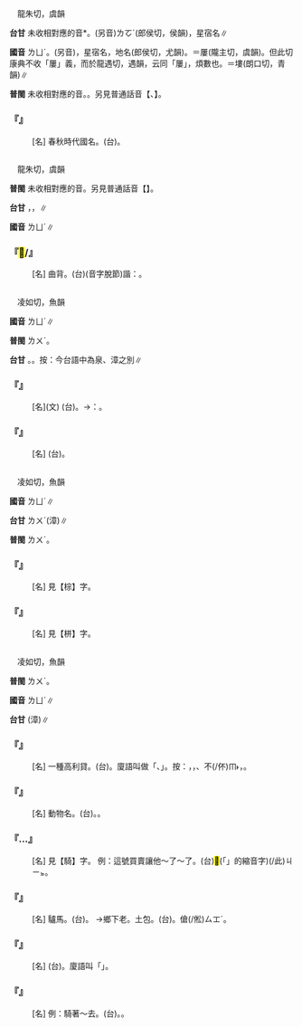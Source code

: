 
=={{ruby|婁|ㄌㄩˊ}}==

　龍朱切，虞韻

'''台甘''' 未收相對應的音{{ruby|。|ㄌㄨˊ}}*。(另音)<rt>ㄌㆦˊ</rt>(郎侯切，侯韻)，星宿名∥

'''國音''' <rt>ㄌㄩˊ</rt>。(另音){{ruby|①|ㄌㄡˊ}}，星宿名，地名(郎侯切，尤韻)。{{ruby|②|ㄌㄩˇ}}＝屢(隴主切，虞韻)。但此切康典不收「屢」義，而於龍遇切，遇韻，云同「屢」，煩數也。{{ruby|③|ㄌㄡˇ}}＝塿(朗口切，青韻)∥

'''普閩''' 未收相對應的音。{{ruby|婁|ㄌㆦˊ}}。另見普通話音【{{ruby|婁|ㄌㄩˇ}}、{{ruby|婁|ㄌㄡˊ}}】。

    

==='''『{{ruby|邾|ㄓㄨ}}{{ruby|婁|ㄌㄩˊ}}』'''===
: [名] 春秋時代國名。(台){{ruby|邾|ㄗㄨ}}{{ruby|婁|ㄌㄨˊ}}。
    

=={{ruby|<mark>&#xf9172;</mark>|ㄌㄩˊ}}==

　龍朱切，虞韻

'''普閩''' 未收相對應的音。另見普通話音【{{ruby|<mark>&#xf9172;</mark>|ㄌㄡˋ}}】。

'''台甘''' {{ruby|(文)|ㄌㄨˊ}}，{{ruby|痀|ㄍㄨˊ}}{{ruby|<mark>&#xf9172;</mark>|ㄌㄨˊ}}{{ruby|。|ㄌㆦ˫}}，{{ruby|腫|ㄐㄧㆲˋ}}{{ruby|瘡|ㄘㆭ}}∥

'''國音''' <rt>ㄌㄩˊ</rt>∥

    

==='''『{{ruby|痀|ㄐㄩ}}<mark>&#xf9172;</mark>/{{ruby|僂|ㄌㄩˊ}}』'''===
: [名] 曲背。(台){{ruby|<mark>&#xffd54;</mark>|ㄨㄣˋ}}{{ruby|佝|ㄍㄨ}}(音字脫節)諧：{{ruby|隱|ㄨㄣˋ}}{{ruby|居|ㄍㄨ}}。
    

=={{ruby|閭|ㄌㄩˊ}}==

　凌如切，魚韻

'''國音''' <rt>ㄌㄩˊ</rt>∥

'''普閩''' <rt>ㄌㄨˊ</rt>。

'''台甘''' {{ruby|(文)|ㄌㄨˊ}}。{{ruby|(語)|ㄌㄧˊ}}。按：今台語中為泉、漳之別∥

    

==='''『{{ruby|閭|ㄌㄩˊ}}{{ruby|閻|ㄧㄢˊ}}』'''===
: [名](文) (台){{ruby|古|ㄍㆦˋ}}{{ruby|代|ㄉㄞ˫}}{{ruby|里|ㄌㄧˋ}}{{ruby|巷|ㄏㄤ˫}}{{ruby|丌|ㆤ}}{{ruby|門|ㄇㆭˊ}}。→{{ruby|轉|ㄗㄨㄢˋ}}{{ruby|指|ㄍㄧˋ}}{{ruby|/|ㄐㄧˋ}}：{{ruby|民|ㆠㄧㄣˊ}}{{ruby|間|ㄍㄢ}}。
    

==='''『{{ruby|閭|ㄌㄩˊ}}{{ruby|里|ㄌㄧˇ}}』'''===
: [名] (台){{ruby|鄉|ㄏㄧㆲ}}{{ruby|/|ㄏㄧㆫ}}{{ruby|/|ㄏㄧㆧ}}{{ruby|里|ㄌㄧˋ}}。
    

=={{ruby|櫚|ㄌㄩˊ}}==

　凌如切，魚韻

'''國音''' <rt>ㄌㄩˊ</rt>∥

'''台甘''' <rt>ㄌㄨˊ</rt>{{ruby|。|ㄌㄧˊ}}(漳)∥

'''普閩''' <rt>ㄌㄨˊ</rt>。

    

==='''『{{ruby|棕|ㄗㄨㄥ}}{{ruby|櫚|ㄌㄩˊ}}』'''===
: [名] 見【棕】字。
    

==='''『{{ruby|栟|ㄅㄧㄥ}}{{ruby|櫚|ㄌㄩˊ}}』'''===
: [名] 見【栟】字。
    

=={{ruby|驢|ㄌㄩˊ}}==

　凌如切，魚韻

'''普閩''' <rt>ㄌㄨˊ</rt>。

'''國音''' <rt>ㄌㄩˊ</rt>∥

'''台甘''' {{ruby|(語)|ㄌㄨˊ}}{{ruby|。|ㄌㄧˊ}}(漳)∥

    

==='''『{{ruby|驢|ㄌㄩˊ}}{{ruby|打|ㄉㄚˇ}}{{ruby|滾|ㄍㄨㄣˇ}}』'''===
: [名] 一種高利貸。(台){{ruby|利|ㄌㄧ˫}}{{ruby|絞|ㄍㄚˋ}}{{ruby|利|ㄌㄧ˫}}。廈語叫做「{{ruby|日|ㆢㄧㆵ ͘}}{{ruby|/|ㄌㄧㆵ ͘}}{{ruby|仔|ㄚ}}{{ruby|利|ㄌㄞ˫}}、{{ruby|母|ㆠㄨˋ}}{{ruby|/|ㆠㄜˋ}}{{ruby|絞|ㄍㄚˋ}}{{ruby|利|ㄌㄞ˫}}」。按：{{ruby|驢|ㄌㄧˊ}}，{{ruby|利|ㄌㄧ˫}}{{ruby|音|ㄧㆬ}}{{ruby|近|ㄍㄨㄣ˫}}{{ruby|/|ㄍㄧㄣ˫}}，{{ruby|利|ㄌㄧ˫}}{{ruby|絞|ㄍㄚˋ}}{{ruby|利|ㄌㄧ˫}}{{ruby|是|ㄒㄧ˫}}{{ruby|高|ㄍㄨㄢˊ}}{{ruby|利|ㄌㄧ˫}}{{ruby|貸|ㄉㄞ˫}}{{ruby|丌|ㆤ}}{{ruby|特|ㄉㄧㆤㆶ ͘}}{{ruby|色|ㄒㄧㆤㆶ}}、{{ruby|本|ㄅㄨㄣˋ}}{{ruby|錢|ㄐㆪˊ}}不(/伓)<rt>ㆬ˫</rt>{{ruby|還|ㄏㆮˊ}}{{ruby|/|ㄏㄧㄥˊ}}{{ruby|/|ㄏㄢˊ}}，{{ruby|利|ㄌㄧ˫}}{{ruby|上|ㄒㄧㆲ˫}}{{ruby|加|ㄍㄚ}}{{ruby|利|ㄌㄧ˫}}。
    

==='''『{{ruby|驢|ㄌㄩˊ}}』'''===
: [名] 動物名。(台){{ruby|驢|ㄌㄨˊ}}{{ruby|/|ㄌㄧˊ}}{{ruby|仔|ㄚ}}。{{ruby|性|ㄒㄧㄥ˪}}{{ruby|溫|ㄨㄣ}}{{ruby|馴|ㄙㄨㄣˊ}}{{ruby|有|ㄨ˫}}{{ruby|力|ㄌㄚㆵ ͘}}{{ruby|載|ㄗㄞ˪}}{{ruby|重|ㄉㄤ˫}}{{ruby|物|ㄇㆭㆷ ͘}}{{ruby|/|ㄇㄧㆷ ͘}}。
    

==='''『{{ruby|騎|ㄑㄧˊ}}…{{ruby|驢|ㄌㄩˊ}}』'''===
: [名] 見【騎】字。 例：這號買賣讓他～了～了。(台)<mark>&#xffb50;</mark>(「{{ruby|此|ㄐㄧˋ}}{{ruby|一|ㄐㄧㆵ ͘}}」的縮音字)(/此)<rt>ㄐㄧㆵ</rt>{{ruby|筆|ㄅㄧㆵ}}{{ruby|生|ㄒㄧㄥ}}{{ruby|理|ㄌㄧˋ}}{{ruby|牽|ㄎㄢ}}{{ruby|成|ㄒㄧㄥˊ}}{{ruby|牽|ㄎㄢ}}{{ruby|猴|ㄍㄠˊ}}{{ruby|仔|ㄚ}}{{ruby|趁|ㄊㄢ˪}}{{ruby|著|ㄉㄧㄜㆷ ͘}}{{ruby|錢|ㄐㄧˊ}}。
    

==='''『{{ruby|草|ㄘㄠˇ}}{{ruby|驢|ㄌㄩˊ}}』'''===
: [名] 驢馬。(台){{ruby|草|ㄘㄠˋ}}{{ruby|驢|ㄌㄧˊ}}。 →鄉下老。土包{{ruby|子|·ㄗˇ}}。(台){{ruby|草|ㄘㄠˋ}}{{ruby|地|ㄉㄨㆤ˫}}{{ruby|/|ㄉㆤ˫}}{{ruby|人|ㄌㄤˊ}}。{{ruby|草|ㄘㄠˋ}}傖(/倯)<rt>ㄙㆲˊ</rt>。
    

==='''『{{ruby|驢|ㄌㄩˊ}}{{ruby|騾|ㄊㄨㄛˊ}}』'''===
: [名] (台){{ruby|馬|ㆠㆤˋ}}{{ruby|公|ㄍㄤ}}{{ruby|合|ㄍㄚㆴ}}{{ruby|驢|ㄌㄧˊ}}{{ruby|/|ㄌㄨˊ}}{{ruby|丌|ㆤ}}{{ruby|雜|ㄗㄚㆴ ͘}}{{ruby|種|ㄐㄧㄥˋ}}。廈語叫「{{ruby|驢|ㄌㄨˊ}}{{ruby|駝|ㄉㄜˊ}}」。
    

==='''『{{ruby|驢|ㄌㄩˊ}}{{ruby|兒|ㄦ}}』'''===
: [名] 例：騎著～去。(台){{ruby|騎|ㄎㄧㄚˊ}}{{ruby|驢|ㄌㄧˊ}}{{ruby|仔|ㄚ}}{{ruby|去|ㄎㄧ˪}}。{{ruby|省|ㄒㄧㄥˋ}}{{ruby|行|ㄍㄧㆩˊ}}{{ruby|路|ㄌㆦ˫}}{{ruby|艱|ㄍㄢ}}{{ruby|苦|ㄎㆦˋ}}。
    
